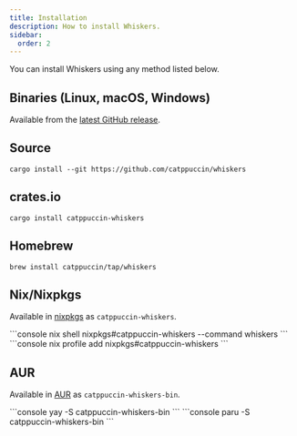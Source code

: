 ```yaml
---
title: Installation
description: How to install Whiskers.
sidebar:
  order: 2
---
```



You can install Whiskers using any method listed below.

## Binaries (Linux, macOS, Windows)

Available from the
[latest GitHub release](https://github.com/catppuccin/whiskers/releases).

## Source

```console
cargo install --git https://github.com/catppuccin/whiskers
```

## crates.io

```console
cargo install catppuccin-whiskers
```

## Homebrew

```console
brew install catppuccin/tap/whiskers
```

## Nix/Nixpkgs

Available in
[nixpkgs](https://search.nixos.org/packages?channel=25.05&show=catppuccin-whiskers&query=catppuccin-whiskers)
as `catppuccin-whiskers`.

<Tabs>
<TabItem label="nix shell">
```console
nix shell nixpkgs#catppuccin-whiskers --command whiskers
```
</TabItem>
<TabItem label="nix profile">
```console
nix profile add nixpkgs#catppuccin-whiskers
```
</TabItem>
</Tabs>

## AUR

Available in [AUR](https://aur.archlinux.org/packages/catppuccin-whiskers-bin)
as `catppuccin-whiskers-bin`.

<Tabs>
<TabItem label="yay">
```console
yay -S catppuccin-whiskers-bin
```
</TabItem>
<TabItem label="paru">
```console
paru -S catppuccin-whiskers-bin
```
</TabItem>
</Tabs>
